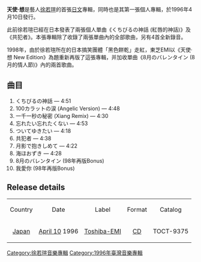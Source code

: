 {{Infobox album
| name       = 天使‧想
| type       = 專輯
| artist     = [[徐若瑄|徐若瑄]]
| cover      = 
<!-- 未知參數 | background = orange -->
| released   = 1996年4月10日 <small>([[日本|日本]])</small>
| recorded   = 不明
| genre      = [[流行音樂|流行音樂]]
| length     = 
| label      = [[EMI音乐_(日本)|东芝EMI]]
| producer   = 
| reviews    = 
| prev_title = 
| prev_year  = 
| next_title = [[天使美少女|天使美少女]]
| next_year  = 1996
}}
'''天使‧想'''是藝人[[徐若瑄|徐若瑄]]的首張[[日文|日文]]專輯，同時也是其第一張個人專輯，於1996年4月10日發行。

此前徐若瑄已經在日本發表了兩張個人單曲《くちびるの神話 (紅唇的神話)》及《共犯者》。本張專輯除了收錄了兩張單曲內的全部歌曲，另有4首全新錄音。

1998年，由於徐若瑄所在的日本搞笑團體「黑色餅乾」走紅，東芝EMI以《天使·想 New Edition》為題重新再版了這張專輯，并加收單曲《8月のバレンタイン (8月的情人節)》內的兩首歌曲。

== 曲目 ==
# くちびるの神話 — 4:51
# 100カラットの涙 (Angelic Version) — 4:48
# 一千一秒の秘密 (Xiang Remix) — 4:30
# 忘れたい忘れたくない — 4:53
# ついてゆきたい — 4:18
# 共犯者 — 4:38
# 月影で抱きしめて — 4:22
# 海ほおずき — 4:28
# 8月のバレンタイン (98年再版Bonus)
# 我愛你 (98年再版Bonus)

==Release details==
{| border="1" cellpadding="1" cellspacing="0" style="font-size: 85%; border: gray solid 1px; border-collapse: collapse; text-align: middle;"
|  align=center | Country
|  align=center | Date
|  align=center | Label
|  align=center | Format
|  align=center | Catalog
|-
|  [[Japan|Japan]]
|  [[April_10|April 10]] 1996
|  [[Toshiba-EMI|Toshiba-EMI]]
|  [[compact_disc|CD]]
|  TOCT-9375
|}

{{徐若瑄}}

[[Category:徐若瑄音樂專輯|Category:徐若瑄音樂專輯]]
[[Category:1996年臺灣音樂專輯|Category:1996年臺灣音樂專輯]]